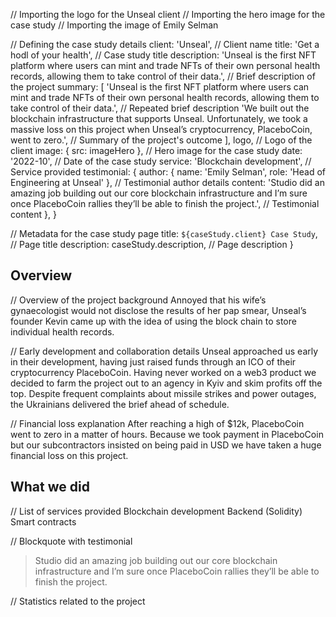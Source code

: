 
// Importing the logo for the Unseal client
// Importing the hero image for the case study
// Importing the image of Emily Selman

// Defining the case study details
  client: 'Unseal', // Client name
  title: 'Get a hodl of your health', // Case study title
  description:
    'Unseal is the first NFT platform where users can mint and trade NFTs of their own personal health records, allowing them to take control of their data.', // Brief description of the project
  summary: [
    'Unseal is the first NFT platform where users can mint and trade NFTs of their own personal health records, allowing them to take control of their data.', // Repeated brief description
    'We built out the blockchain infrastructure that supports Unseal. Unfortunately, we took a massive loss on this project when Unseal’s cryptocurrency, PlaceboCoin, went to zero.', // Summary of the project's outcome
  ],
  logo, // Logo of the client
  image: { src: imageHero }, // Hero image for the case study
  date: '2022-10', // Date of the case study
  service: 'Blockchain development', // Service provided
  testimonial: {
    author: { name: 'Emily Selman', role: 'Head of Engineering at Unseal' }, // Testimonial author details
    content:
      'Studio did an amazing job building out our core blockchain infrastructure and I’m sure once PlaceboCoin rallies they’ll be able to finish the project.', // Testimonial content
  },
}

// Metadata for the case study page
  title: `${caseStudy.client} Case Study`, // Page title
  description: caseStudy.description, // Page description
}

## Overview

// Overview of the project background
Annoyed that his wife’s gynaecologist would not disclose the results of her pap smear, Unseal’s founder Kevin came up with the idea of using the block chain to store individual health records.

// Early development and collaboration details
Unseal approached us early in their development, having just raised funds through an ICO of their cryptocurrency PlaceboCoin. Having never worked on a web3 product we decided to farm the project out to an agency in Kyiv and skim profits off the top. Despite frequent complaints about missile strikes and power outages, the Ukrainians delivered the brief ahead of schedule.

// Financial loss explanation
After reaching a high of $12k, PlaceboCoin went to zero in a matter of hours. Because we took payment in PlaceboCoin but our subcontractors insisted on being paid in USD we have taken a huge financial loss on this project.

## What we did

// List of services provided
<TagList>
  <TagListItem>Blockchain development</TagListItem>
  <TagListItem>Backend (Solidity)</TagListItem>
  <TagListItem>Smart contracts</TagListItem>
</TagList>

// Blockquote with testimonial
<Blockquote
  author={{ name: 'Emily Selman', role: 'Head of Engineering at Unseal' }}
  image={{ src: imageEmilySelman }}
>
  Studio did an amazing job building out our core blockchain infrastructure and
  I’m sure once PlaceboCoin rallies they’ll be able to finish the project.
</Blockquote>

// Statistics related to the project
<StatList>
  <StatListItem value="34%" label="Fewer transactions" />
  <StatListItem value="10%" label="Slower transactions" />
  <StatListItem value="1000ms" label="Transaction latency" />
  <StatListItem value="3" label="Active nodes" />
</StatList>
